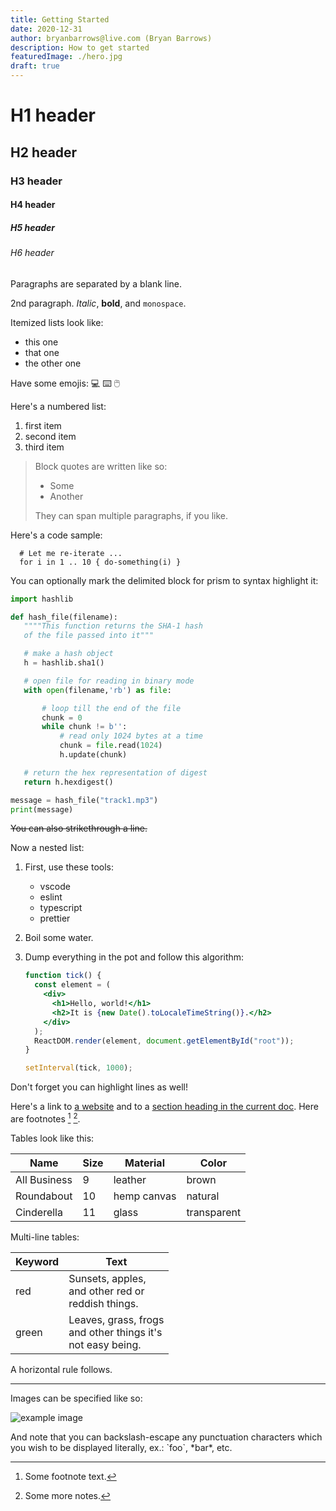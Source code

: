 ```yaml
---
title: Getting Started
date: 2020-12-31
author: bryanbarrows@live.com (Bryan Barrows)
description: How to get started 
featuredImage: ./hero.jpg
draft: true
---
```


# H1 header

## H2 header

### H3 header

#### H4 header

##### H5 header

###### H6 header

Paragraphs are separated by a blank line.

2nd paragraph. _Italic_, **bold**, and `monospace`.

Itemized lists look like:

- this one
- that one
- the other one

Have some emojis: 💻 ⌨️ 🖱️

Here's a numbered list:

1. first item
2. second item
3. third item

> Block quotes are written like so:
>
> - Some
> - Another
>
> They can span multiple paragraphs, if you like.

Here's a code sample:

```
  # Let me re-iterate ...
  for i in 1 .. 10 { do-something(i) }
```

You can optionally mark the delimited block for prism to syntax highlight it:

```python
import hashlib

def hash_file(filename):
   """"This function returns the SHA-1 hash
   of the file passed into it"""

   # make a hash object
   h = hashlib.sha1()

   # open file for reading in binary mode
   with open(filename,'rb') as file:

       # loop till the end of the file
       chunk = 0
       while chunk != b'':
           # read only 1024 bytes at a time
           chunk = file.read(1024)
           h.update(chunk)

   # return the hex representation of digest
   return h.hexdigest()

message = hash_file("track1.mp3")
print(message)
```

~~You can also strikethrough a line.~~

Now a nested list:

1. First, use these tools:

   - vscode
   - eslint
   - typescript
   - prettier

2. Boil some water.

3. Dump everything in the pot and follow this algorithm:

   ```jsx {5,8}
   function tick() {
     const element = (
       <div>
         <h1>Hello, world!</h1>
         <h2>It is {new Date().toLocaleTimeString()}.</h2>
       </div>
     );
     ReactDOM.render(element, document.getElementById("root"));
   }

   setInterval(tick, 1000);
   ```

Don't forget you can highlight lines as well!

Here's a link to [a website](https://github.com/sebsojeda/gatsby-theme-purity) and to a [section heading in the current
doc](#h2-header). Here are footnotes [^1] [^2].

[^1]: Some footnote text.
[^2]: Some more notes.

Tables look like this:

| Name         | Size | Material    | Color       |
| ------------ | ---- | ----------- | ----------- |
| All Business | 9    | leather     | brown       |
| Roundabout   | 10   | hemp canvas | natural     |
| Cinderella   | 11   | glass       | transparent |

Multi-line tables:

| Keyword | Text                                                               |
| ------- | ------------------------------------------------------------------ |
| red     | Sunsets, apples,<br/>and other red or<br/>reddish things.          |
| green   | Leaves, grass, frogs<br/>and other things it's<br/>not easy being. |

A horizontal rule follows.

---

Images can be specified like so:

![example image](./square.png "An exemplary image")

And note that you can backslash-escape any punctuation characters
which you wish to be displayed literally, ex.: \`foo\`, \*bar\*, etc.
